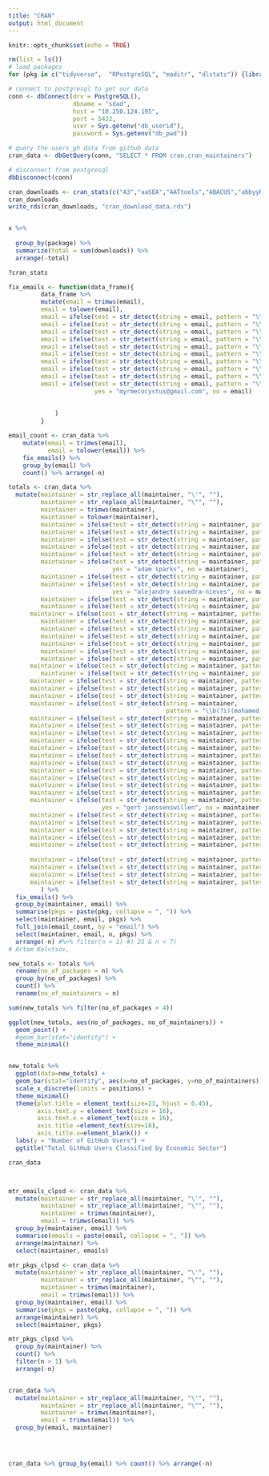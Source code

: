 ```yaml
---
title: "CRAN"
output: html_document
---
```


```r
knitr::opts_chunk$set(echo = TRUE)
```

```r
rm(list = ls())
# load packages 
for (pkg in c("tidyverse",  "RPostgreSQL", "maditr", "dlstats")) {library(pkg, character.only = TRUE)}

# connect to postgresql to get our data
conn <- dbConnect(drv = PostgreSQL(), 
                  dbname = "sdad", 
                  host = "10.250.124.195",
                  port = 5432, 
                  user = Sys.getenv("db_userid"), 
                  password = Sys.getenv("db_pwd"))

# query the users_gh data from github data 
cran_data <- dbGetQuery(conn, "SELECT * FROM cran.cran_maintainers")

# disconnect from postgresql
dbDisconnect(conn)
```

```r

cran_downloads <- cran_stats(c("A3","aaSEA","AATtools","ABACUS","abbyyR","abc","abc.data","ABC.RAP","abcADM","ABCanalysis"))
cran_downloads
write_rds(cran_downloads, "cran_download_data.rds")


x %>% 
  
  group_by(package) %>% 
  summarize(total = sum(downloads)) %>% 
  arrange(-total)

?cran_stats

```

```r
fix_emails <- function(data_frame){
         data_frame %>% 
         mutate(email = trimws(email),
         email = tolower(email),
         email = ifelse(test = str_detect(string = email, pattern = "\\b(?i)(acoppola@college.harvard.edu)\\b"), yes = "acoppola@alumni.harvard.edu", no = email),
         email = ifelse(test = str_detect(string = email, pattern = "\\b(?i)(aim@stats.uwo.ca)\\b"), yes = "aimcleod@uwo.ca", no = email),
         email = ifelse(test = str_detect(string = email, pattern = "\\b(?i)(ajesusmp@cibio.up.pt)\\b"), yes = "ajesusmp@ugr.es", no = email),
         email = ifelse(test = str_detect(string = email, pattern = "\\b(?i)(alberto.arcagni@unimib.it)\\b"), yes = "alberto.arcagni@uniroma1.it", no = email),
         email = ifelse(test = str_detect(string = email, pattern = "\\b(?i)(alexander.duerre@udo.edu)\\b"), yes = "alexander.duerre@tu-dortmund.de", no = email),
         email = ifelse(test = str_detect(string = email, pattern = "\\b(?i)(andrew.parnell@ucd.ie)\\b"), yes = "andrew.parnell@mu.ie", no = email),
         email = ifelse(test = str_detect(string = email, pattern = "\\b(?i)(andy.teucher@gov.bc.ca)\\b"), yes = "andy.teucher@gmail.com", no = email),
         email = ifelse(test = str_detect(string = email, pattern = "\\b(?i)(arnima@hafro.is)\\b"), yes = "arni.magnusson@ices.dk", no = email),
         email = ifelse(test = str_detect(string = email, pattern = "\\b(?i)(h.wickham@gmail.com)\\b"), yes = "hadley@rstudio.com", no = email),
         email = ifelse(test = str_detect(string = email, pattern = "\\b(?i)(myrmecocystus\\+r@gmail.com|sckott@protonmail.com)\\b"), 
                        yes = "myrmecocystus@gmail.com", no = email)
         
         
             )
         }

email_count <- cran_data %>% 
    mutate(email = trimws(email),
           email = tolower(email)) %>% 
    fix_emails() %>% 
    group_by(email) %>% 
    count() %>% arrange(-n)

totals <- cran_data %>%
  mutate(maintainer = str_replace_all(maintainer, "\'", ""),
         maintainer = str_replace_all(maintainer, "\"", ""),
         maintainer = trimws(maintainer),
         maintainer = tolower(maintainer),
         maintainer = ifelse(test = str_detect(string = maintainer, pattern = "\\b(?i)(Gabor Csardi)\\b"), yes = "gábor csárdi", no = maintainer),
         maintainer = ifelse(test = str_detect(string = maintainer, pattern = "\\b(?i)(Jing Xu)\\b"), yes = "xu jing", no = maintainer),
         maintainer = ifelse(test = str_detect(string = maintainer, pattern = "\\b(?i)(a. c. del re)\\b"), yes = "ac del re", no = maintainer),
         maintainer = ifelse(test = str_detect(string = maintainer, pattern = "\\b(?i)(artem kelvtsov)\\b"), yes = "artem klevtsov", no = maintainer),
         maintainer = ifelse(test = str_detect(string = maintainer, pattern = "\\b(?i)(adam h. sparks)\\b"), yes = "adam sparks", no = maintainer),
         maintainer = ifelse(test = str_detect(string = maintainer, pattern = "\\b(?i)(a.i. mcleod|a. i. mcleod|a.i. mcleod|ian mcleod|ian mcleod)\\b"), 
                             yes = "adam sparks", no = maintainer),
         maintainer = ifelse(test = str_detect(string = maintainer, pattern = "\\b(?i)(a. j. muñoz-pajares)\\b"), yes = "a.j. muñoz-pajares", no = maintainer),
         maintainer = ifelse(test = str_detect(string = maintainer, pattern = "\\b(?i)(alejandro saavedra nieves)\\b"), 
                             yes = "alejandro saavedra-nieves", no = maintainer),
         maintainer = ifelse(test = str_detect(string = maintainer, pattern = "\\b(?i)(alessandro.barbiero)\\b"), yes = "alessandro barbiero", no = maintainer),
         maintainer = ifelse(test = str_detect(string = maintainer, pattern = "\\b(?i)(andrew t. karl)\\b"), yes = "andrew karl", no = maintainer),
      maintainer = ifelse(test = str_detect(string = maintainer, pattern = "\\b(?i)(alejandro jimenez rico)\\b"), yes = "alejandro jiménez rico", no = maintainer),
         maintainer = ifelse(test = str_detect(string = maintainer, pattern = "\\b(?i)(ali santacruz)\\b"), yes = "alí santacruz", no = maintainer),
         maintainer = ifelse(test = str_detect(string = maintainer, pattern = "\\b(?i)(andrew g chapple)\\b"), yes = "andrew chapple", no = maintainer),
         maintainer = ifelse(test = str_detect(string = maintainer, pattern = "\\b(?i)(andrew m. raim)\\b"), yes = "andrew raim", no = maintainer),
         maintainer = ifelse(test = str_detect(string = maintainer, pattern = "\\b(?i)(andrew b. collier)\\b"), yes = "andrew collier", no = maintainer),
         maintainer = ifelse(test = str_detect(string = maintainer, pattern = "\\b(?i)(andrew j barbour)\\b"), yes = "andrew j. barbour", no = maintainer),
         maintainer = ifelse(test = str_detect(string = maintainer, pattern = "\\b(?i)(kellie j. archer)\\b"), yes = "kellie archer", no = maintainer),
      maintainer = ifelse(test = str_detect(string = maintainer, pattern = "\\b(?i)(j. a. torres-matallana)\\b"), yes = "j.a. torres-matallana", no = maintainer),
         maintainer = ifelse(test = str_detect(string = maintainer, pattern = "\\b(?i)(aurelie siberchicot)\\b"), yes = "aurélie siberchicot", no = maintainer),
      maintainer = ifelse(test = str_detect(string = maintainer, pattern = "\\b(?i)(alireza s. mahani)\\b"), yes = "alireza mahani", no = maintainer),
      maintainer = ifelse(test = str_detect(string = maintainer, pattern = "\\b(?i)(james joseph balamuta)\\b"), yes = "james balamuta", no = maintainer),
      maintainer = ifelse(test = str_detect(string = maintainer, pattern = "\\b(?i)(karl w broman)\\b"), yes = "karl broman", no = maintainer),
      maintainer = ifelse(test = str_detect(string = maintainer, 
                                            pattern = "\\b(?i)(mohamed el fodil ihaddaden ihaddaden)\\b"), yes = "mohamed el fodil ihaddaden", no = maintainer),
      maintainer = ifelse(test = str_detect(string = maintainer, pattern = "\\b(?i)(os keyes)\\b"), yes = "oliver keyes", no = maintainer),
      maintainer = ifelse(test = str_detect(string = maintainer, pattern = "\\b(?i)(greg jefferis)\\b"), yes = "gregory jefferis", no = maintainer),
      maintainer = ifelse(test = str_detect(string = maintainer, pattern = "\\b(?i)(michael d. sumner)\\b"), yes = "michael sumner", no = maintainer),
      maintainer = ifelse(test = str_detect(string = maintainer, pattern = "\\b(?i)(michael p. fay)\\b"), yes = "michael fay", no = maintainer),
      maintainer = ifelse(test = str_detect(string = maintainer, pattern = "\\b(?i)(przemyslaw biecek)\\b"), yes = "przemysław biecek", no = maintainer),
      maintainer = ifelse(test = str_detect(string = maintainer, pattern = "\\b(?i)(rich fitzjohn)\\b"), yes = "richard g. fitzjohn", no = maintainer),
      maintainer = ifelse(test = str_detect(string = maintainer, pattern = "\\b(?i)(richie cotton)\\b"), yes = "richard cotton", no = maintainer),
      maintainer = ifelse(test = str_detect(string = maintainer, pattern = "\\b(?i)(rob j hyndman)\\b"), yes = "rob hyndman", no = maintainer),
      maintainer = ifelse(test = str_detect(string = maintainer, pattern = "\\b(?i)(paul r. rosenbaum)\\b"), yes = "paul rosenbaum", no = maintainer),
      maintainer = ifelse(test = str_detect(string = maintainer, pattern = "\\b(?i)(shannon t. holloway)\\b"), yes = "shannon holloway", no = maintainer),
      maintainer = ifelse(test = str_detect(string = maintainer, pattern = "\\b(?i)(thomas j. leeper)\\b"), yes = "thomas leeper", no = maintainer),
      maintainer = ifelse(test = str_detect(string = maintainer, pattern = "\\b(?i)(gert.janssenswillen@uhasselt.be)\\b"), 
                          yes = "gert janssenswillen", no = maintainer),
      maintainer = ifelse(test = str_detect(string = maintainer, pattern = "\\b(?i)(gregory r. warnes)\\b"), yes = "gregory warnes", no = maintainer),
      maintainer = ifelse(test = str_detect(string = maintainer, pattern = "\\b(?i)(james m. curran)\\b"), yes = "james curran", no = maintainer),
      maintainer = ifelse(test = str_detect(string = maintainer, pattern = "\\b(?i)(gergely daroczi)\\b"), yes = "gergely daróczi", no = maintainer),
      maintainer = ifelse(test = str_detect(string = maintainer, pattern = "\\b(?i)(ian e. fellows)\\b"), yes = "ian fellows", no = maintainer),
      maintainer = ifelse(test = str_detect(string = maintainer, pattern = "\\b(?i)(kent russell)\\b"), yes = "kenton russell", no = maintainer),
      
      maintainer = ifelse(test = str_detect(string = maintainer, pattern = "\\b(?i)(b n mandal)\\b"), yes = "baidya nath mandal", no = maintainer),
      maintainer = ifelse(test = str_detect(string = maintainer, pattern = "\\b(?i)(marcelo s. perlin)\\b"), yes = "marcelo perlin", no = maintainer),
      maintainer = ifelse(test = str_detect(string = maintainer, pattern = "\\b(?i)(john c nash)\\b"), yes = "john c. nash", no = maintainer),
      maintainer = ifelse(test = str_detect(string = maintainer, pattern = "\\b(?i)(jason p. sinnwell)\\b"), yes = "jason sinnwell", no = maintainer),
         ) %>%
  fix_emails() %>% 
  group_by(maintainer, email) %>% 
  summarise(pkgs = paste(pkg, collapse = ", ")) %>% 
  select(maintainer, email, pkgs) %>% 
  full_join(email_count, by = "email") %>% 
  select(maintainer, email, n, pkgs) %>% 
  arrange(-n) #%>% filter(n > 1) #) 25 & n > 7)
# Artem Kelvtsov, 
```
```r
new_totals <- totals %>% 
  rename(no_of_packages = n) %>% 
  group_by(no_of_packages) %>% 
  count() %>% 
  rename(no_of_maintainers = n) 

sum(new_totals %>% filter(no_of_packages > 4)) 

ggplot(new_totals, aes(no_of_packages, no_of_maintainers)) +
  geom_point() +
  #geom_bar(stat="identity") +
  theme_minimal() 


new_totals %>% 
  ggplot(data=new_totals) +
  geom_bar(stat="identity", aes(x=no_of_packages, y=no_of_maintainers)) +
  scale_x_discrete(limits = positions) +
  theme_minimal() 
  theme(plot.title = element_text(size=23, hjust = 0.45),
        axis.text.y = element_text(size = 16),
        axis.text.x = element_text(size = 16),
        axis.title =element_text(size=18),
        axis.title.x=element_blank()) +
  labs(y = "Number of GitHub Users") +
  ggtitle("Total GitHub Users Classified by Economic Sector")

```

```r
cran_data



mtr_emails_clpsd <- cran_data %>% 
  mutate(maintainer = str_replace_all(maintainer, "\'", ""),
         maintainer = str_replace_all(maintainer, "\"", ""),
         maintainer = trimws(maintainer),
         email = trimws(email)) %>%
  group_by(maintainer, email) %>% 
  summarise(emails = paste(email, collapse = ", ")) %>% 
  arrange(maintainer) %>% 
  select(maintainer, emails)

mtr_pkgs_clpsd <- cran_data %>% 
  mutate(maintainer = str_replace_all(maintainer, "\'", ""),
         maintainer = str_replace_all(maintainer, "\"", ""),
         maintainer = trimws(maintainer),
         email = trimws(email)) %>%
  group_by(maintainer, email) %>% 
  summarise(pkgs = paste(pkg, collapse = ", ")) %>% 
  arrange(maintainer) %>% 
  select(maintainer, pkgs)

mtr_pkgs_clpsd %>% 
  group_by(maintainer) %>% 
  count() %>% 
  filter(n > 1) %>% 
  arrange(-n)


cran_data %>% 
  mutate(maintainer = str_replace_all(maintainer, "\'", ""),
         maintainer = str_replace_all(maintainer, "\"", ""),
         maintainer = trimws(maintainer),
         email = trimws(email)) %>%
  group_by(email, maintainer)



    
cran_data %>% group_by(email) %>% count() %>% arrange(-n)
```













